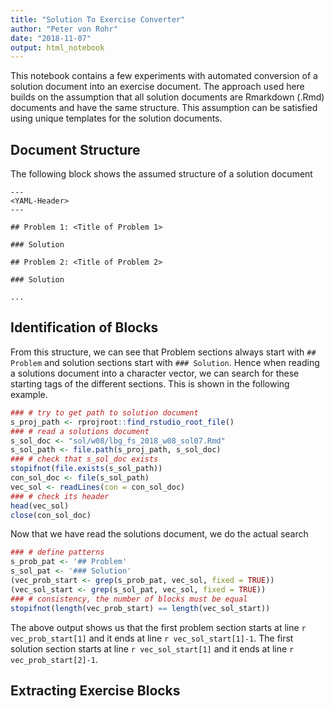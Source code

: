 ```yaml
---
title: "Solution To Exercise Converter"
author: "Peter von Rohr"
date: "2018-11-07"
output: html_notebook
---
```


This notebook contains a few experiments with automated conversion of a solution document into an exercise document. The approach used here builds on the assumption that all solution documents are Rmarkdown (.Rmd) documents and have the same structure. This assumption can be satisfied using unique templates for the solution documents. 


## Document Structure
The following block shows the assumed structure of a solution document

```
---
<YAML-Header>
---

## Problem 1: <Title of Problem 1>

### Solution

## Problem 2: <Title of Problem 2>

### Solution

...
```


## Identification of Blocks
From this structure, we can see that Problem sections always start with `## Problem` and solution sections start with `### Solution`. Hence when reading a solutions document into a character vector, we can search for these starting tags of the different sections. This is shown in the following example.

```r
### # try to get path to solution document
s_proj_path <- rprojroot::find_rstudio_root_file()
### # read a solutions document
s_sol_doc <- "sol/w08/lbg_fs_2018_w08_sol07.Rmd"
s_sol_path <- file.path(s_proj_path, s_sol_doc)
### # check that s_sol_doc exists
stopifnot(file.exists(s_sol_path))
con_sol_doc <- file(s_sol_path)
vec_sol <- readLines(con = con_sol_doc)
### # check its header
head(vec_sol)
close(con_sol_doc)
```

Now that we have read the solutions document, we do the actual search

```r
### # define patterns
s_prob_pat <- '## Problem'
s_sol_pat <- '### Solution'
(vec_prob_start <- grep(s_prob_pat, vec_sol, fixed = TRUE))
(vec_sol_start <- grep(s_sol_pat, vec_sol, fixed = TRUE))
### # consistency, the number of blocks must be equal
stopifnot(length(vec_prob_start) == length(vec_sol_start))
```

The above output shows us that the first problem section starts at line `r vec_prob_start[1]` and it ends at line `r vec_sol_start[1]-1`. The first solution section starts at line `r vec_sol_start[1]` and it ends at line `r vec_prob_start[2]-1`. 


## Extracting Exercise Blocks
